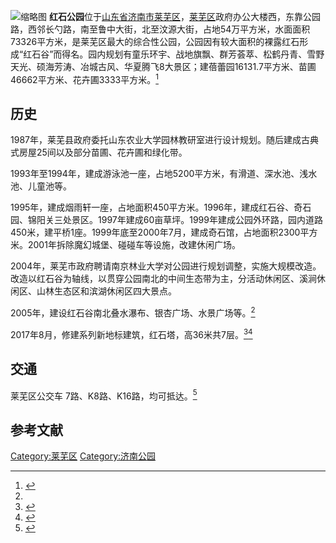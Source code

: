 {{expand|time=2015-12-13T09:08:29+00:00}}
[[File:The_gate_of_Hongshi_Park_in_Laicheng,Laiwu,Shandong.jpg|缩略图]]
'''红石公园'''位于[[山东省|山东省]][[济南市|济南市]][[莱芜区|莱芜区]]，[[莱芜区|莱芜区]]政府办公大楼西，东靠公园路，西邻长勺路，南至鲁中大街，北至汶源大街，占地54万平方米，水面面积73326平方米，是莱芜区最大的综合性公园，公园因有较大面积的裸露红石形成“红石谷”而得名。园内规划有童乐环宇、战地旗飘、群芳荟萃、松鹤丹青、雪野天光、硕海芳涛、冶城古风、华夏腾飞8大景区；建蓓蕾园16131.7平方米、苗圃46662平方米、花卉圃3333平方米。<ref name=":0">{{Cite book|title=《莱芜市志》·上册|last=|first=|publisher=方志出版社|year=|isbn=|location=|pages=}}</ref>

== 历史 ==
1987年，莱芜县政府委托山东农业大学园林教研室进行设计规划。随后建成古典式房屋25间以及部分苗圃、花卉圃和绿化带。

1993年至1994年，建成游泳池一座，占地5200平方米，有滑道、深水池、浅水池、儿童池等。

1995年，建成烟雨轩一座，占地面积450平方米。1996年，建成红石谷、奇石园、锦阳关三处景区。1997年建成60亩草坪。1999年建成公园外环路，园内道路450米，建平桥1座。1999年底至2000年7月，建成奇石馆，占地面积2300平方米。2001年拆除魔幻城堡、碰碰车等设施，改建休闲广场。

2004年，莱芜市政府聘请南京林业大学对公园进行规划调整，实施大规模改造。改造以红石谷为轴线，以贯穿公园南北的中间生态带为主，分活动休闲区、溪涧休闲区、山林生态区和滨湖休闲区四大景点。

2005年，建设红石谷南北叠水瀑布、银杏广场、水景广场等。<ref name=":0" />

2017年8月，修建系列新地标建筑，红石塔，高36米共7层。<ref>{{Cite web|url=http://www.sohu.com/a/165004347_678145|title=头条！红石公园红石塔来了！36米高7层，莱芜又一新地标！|accessdate=2017-08-28|date=2017-08-16|work=www.sohu.com|archive-url=https://web.archive.org/web/20170828190311/http://www.sohu.com/a/165004347_678145|archive-date=2017-08-28|dead-url=yes}}</ref><ref>{{Cite web|url=http://laiwu.dzwww.com/xinwen/201708/t20170823_16138615.htm|title=红石塔：打造城市文化景观新地标_新闻_莱芜大众网|accessdate=2017-08-28|work=laiwu.dzwww.com|language=zh-CN}}</ref>

== 交通 ==
莱芜区公交车 7路、K8路、K16路，均可抵达。<ref>{{cite web|author1=马蜂窝|title=红石公园|url=http://www.mafengwo.cn/poi/6326875.html?sfrom=ginfo_img_poi}}</ref>
== 参考文献 ==
{{Reflist}}

[[Category:莱芜区|Category:莱芜区]]
[[Category:济南公园|Category:济南公园]]